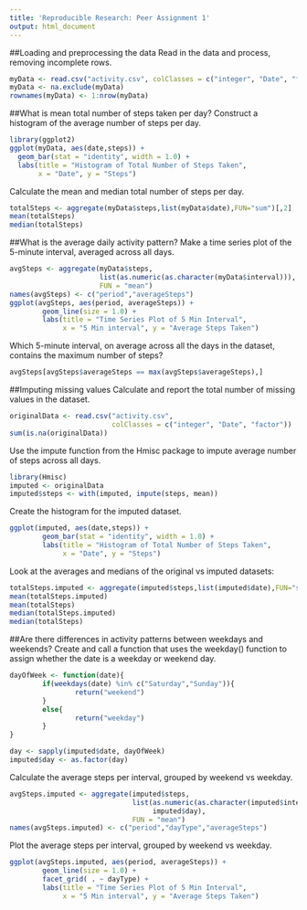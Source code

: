 ```yaml
---
title: 'Reproducible Research: Peer Assignment 1'
output: html_document
---
```


##Loading and preprocessing the data
Read in the data and process, removing incomplete rows.

```r
myData <- read.csv("activity.csv", colClasses = c("integer", "Date", "factor"))
myData <- na.exclude(myData)
rownames(myData) <- 1:nrow(myData)
```

##What is mean total number of steps taken per day?
Construct a histogram of the average number of steps per day.
```r
library(ggplot2)
ggplot(myData, aes(date,steps)) +
  geom_bar(stat = "identity", width = 1.0) +
  labs(title = "Histogram of Total Number of Steps Taken",
       x = "Date", y = "Steps")
```

Calculate the mean and median total number of steps per day.
```r
totalSteps <- aggregate(myData$steps,list(myData$date),FUN="sum")[,2]
mean(totalSteps)
median(totalSteps)
```

##What is the average daily activity pattern?
Make a time series plot of the 5-minute interval, averaged across all days.

```r
avgSteps <- aggregate(myData$steps,
                      list(as.numeric(as.character(myData$interval))),
                      FUN = "mean")
names(avgSteps) <- c("period","averageSteps")
ggplot(avgSteps, aes(period, averageSteps)) +
        geom_line(size = 1.0) +
        labs(title = "Time Series Plot of 5 Min Interval",
             x = "5 Min interval", y = "Average Steps Taken")
```

Which 5-minute interval, on average across all the days in the dataset, contains
the maximum number of steps?
```r
avgSteps[avgSteps$averageSteps == max(avgSteps$averageSteps),]
```

##Imputing missing values
Calculate and report the total number of missing values in the dataset.
```r
originalData <- read.csv("activity.csv",
                         colClasses = c("integer", "Date", "factor"))
sum(is.na(originalData))
```

Use the impute function from the Hmisc package to impute average number of steps
across all days.
```r
library(Hmisc)
imputed <- originalData
imputed$steps <- with(imputed, impute(steps, mean))
```

Create the histogram for the imputed dataset.
```r
ggplot(imputed, aes(date,steps)) +
        geom_bar(stat = "identity", width = 1.0) +
        labs(title = "Histogram of Total Number of Steps Taken",
             x = "Date", y = "Steps")
```

Look at the averages and medians of the original vs imputed datasets:
```r
totalSteps.imputed <- aggregate(imputed$steps,list(imputed$date),FUN="sum")[,2]
mean(totalSteps.imputed)
mean(totalSteps)
median(totalSteps.imputed)
median(totalSteps)
```

##Are there differences in activity patterns between weekdays and weekends?
Create and call a function that uses the weekday() function to assign whether
the date is a weekday or weekend day.
```r
dayOfWeek <- function(date){
        if(weekdays(date) %in% c("Saturday","Sunday")){
                return("weekend")
        }
        else{
                return("weekday")
        }
}

day <- sapply(imputed$date, dayOfWeek)
imputed$day <- as.factor(day)
```

Calculate the average steps per interval, grouped by weekend vs weekday.
```r
avgSteps.imputed <- aggregate(imputed$steps,
                              list(as.numeric(as.character(imputed$interval)),
                                   imputed$day),
                              FUN = "mean")
names(avgSteps.imputed) <- c("period","dayType","averageSteps")
```

Plot the average steps per interval, grouped by weekend vs weekday.
```r
ggplot(avgSteps.imputed, aes(period, averageSteps)) +
        geom_line(size = 1.0) +
        facet_grid( . ~ dayType) +
        labs(title = "Time Series Plot of 5 Min Interval",
             x = "5 Min interval", y = "Average Steps Taken")
```